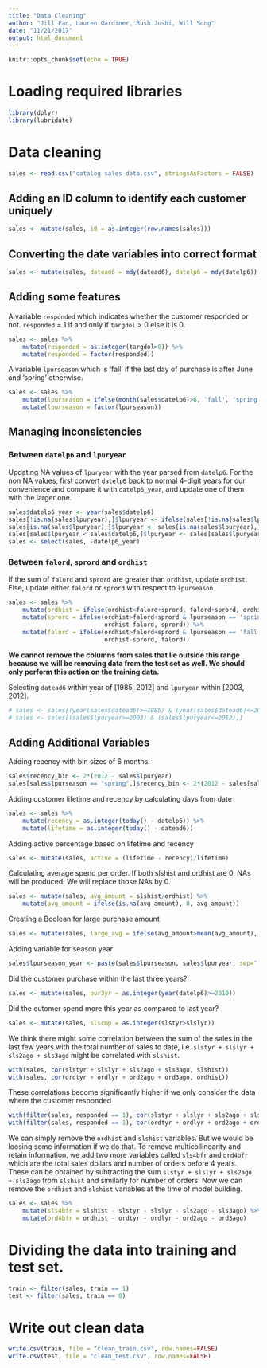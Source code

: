 ```yaml
---
title: "Data Cleaning"
author: "Jill Fan, Lauren Gardiner, Rush Joshi, Will Song"
date: "11/21/2017"
output: html_document
---
```


```r
knitr::opts_chunk$set(echo = TRUE)
```

# Loading required libraries

```r
library(dplyr)
library(lubridate)
```



# Data cleaning

```r
sales <- read.csv("catalog sales data.csv", stringsAsFactors = FALSE)
```

## Adding an ID column to identify each customer uniquely

```r
sales <- mutate(sales, id = as.integer(row.names(sales)))
```

## Converting the date variables into correct format

```r
sales <- mutate(sales, datead6 = mdy(datead6), datelp6 = mdy(datelp6))
```

## Adding some features

A variable `responded` which indicates whether the customer responded or not. `responded` = 1 if and only if `targdol` > 0 else it is 0.

```r
sales <- sales %>%
    mutate(responded = as.integer(targdol>0)) %>%
    mutate(responded = factor(responded))
```

A variable `lpurseason` which is 'fall' if the last day of purchase is after June and 'spring' otherwise.

```r
sales <- sales %>%
    mutate(lpurseason = ifelse(month(sales$datelp6)>6, 'fall', 'spring')) %>%
    mutate(lpurseason = factor(lpurseason)) 
```

## Managing inconsistencies 

### Between `datelp6` and `lpuryear`

Updating NA values of `lpuryear` with the year parsed from `datelp6`. For the non NA values, first convert `datelp6` back to normal 4-digit years for our convenience and compare it with `datelp6_year`, and update one of them with the larger one.

```r
sales$datelp6_year <- year(sales$datelp6)
sales[!is.na(sales$lpuryear),]$lpuryear <- ifelse(sales[!is.na(sales$lpuryear),]$lpuryear<3,as.integer(paste0('201',as.character(sales[!is.na(sales$lpuryear),]$lpuryear))),as.integer(paste0('200',as.character(sales[!is.na(sales$lpuryear),]$lpuryear))))
sales[is.na(sales$lpuryear),]$lpuryear <- sales[is.na(sales$lpuryear),]$datelp6_year
sales[sales$lpuryear < sales$datelp6,]$lpuryear <- sales[sales$lpuryear < sales$datelp6,]$datelp6_year
sales <- select(sales, -datelp6_year)
```

### Between `falord`, `sprord` and `ordhist`
If the sum of `falord` and `sprord` are greater than `ordhist`, update `ordhist`. Else, update either `falord` or `sprord` with respect to `lpurseason`
```r
sales <- sales %>%
    mutate(ordhist = ifelse(ordhist<falord+sprord, falord+sprord, ordhist)) %>%
    mutate(sprord = ifelse(ordhist>falord+sprord & lpurseason == 'spring', 
                           ordhist-falord, sprord)) %>%
    mutate(falord = ifelse(ordhist>falord+sprord & lpurseason == 'fall', 
                           ordhist-sprord, falord))
```


**We cannot remove the columns from sales that lie outside this range because we will be removing data from the test set as well. We should only perform this action on the training data.**

Selecting `datead6` within year of [1985, 2012] and `lpuryear` within [2003, 2012].
```r
# sales <- sales[(year(sales$datead6)>=1985) & (year(sales$datead6)<=2012),]
# sales <- sales[(sales$lpuryear>=2003) & (sales$lpuryear<=2012),]
```

## Adding Additional Variables

Adding recency with bin sizes of 6 months.
```r
sales$recency_bin <- 2*(2012 - sales$lpuryear)
sales[sales$lpurseason == "spring",]$recency_bin <- 2*(2012 - sales[sales$lpurseason == "spring",]$lpuryear) + 1
```

Adding customer lifetime and recency by calculating days from date
```r
sales <- sales %>% 
    mutate(recency = as.integer(today() - datelp6)) %>%
    mutate(lifetime = as.integer(today() - datead6))
```

Adding active percentage based on lifetime and recency
```r
sales <- mutate(sales, active = (lifetime - recency)/lifetime)
```

Calculating average spend per order. If both slshist and ordhist are 0, NAs will be produced. We will replace those NAs by 0.
```r
sales <- mutate(sales, avg_amount = slshist/ordhist) %>%
    mutate(avg_amount = ifelse(is.na(avg_amount), 0, avg_amount))
```

Creating a Boolean for large purchase amount
```r
sales <- mutate(sales, large_avg = ifelse(avg_amount>mean(avg_amount), 1, 0))
```

Adding variable for season year
```r
sales$lpurseason_year <- paste(sales$lpurseason, sales$lpuryear, sep=" ")
```

Did the customer purchase within the last three years?
```r
sales <- mutate(sales, pur3yr = as.integer(year(datelp6)>=2010))
```

Did the cutomer spend more this year as compared to last year?
```r
sales <- mutate(sales, slscmp = as.integer(slstyr>slslyr))
```

We think there might some correlation between the sum of the sales in the last few years with the total number of sales to date, i.e. `slstyr + slslyr + sls2ago + sls3ago` might be correlated with `slshist`.

```r
with(sales, cor(slstyr + slslyr + sls2ago + sls3ago, slshist))
with(sales, cor(ordtyr + ordlyr + ord2ago + ord3ago, ordhist))
```

These correlations become significantly higher if we only consider the data where the customer responded

```r
with(filter(sales, responded == 1), cor(slstyr + slslyr + sls2ago + sls3ago, slshist))
with(filter(sales, responded == 1), cor(ordtyr + ordlyr + ord2ago + ord3ago, ordhist))
```

We can simply remove the `ordhist` and `slshist` variables. But we would be loosing some information if we do that. To remove multicollinearity and retain information, we add two more variables called `sls4bfr` and `ord4bfr` which are the total sales dollars and number of orders before 4 years. These can be obtained by subtracting the sum `slstyr + slslyr + sls2ago + sls3ago` from `slshist` and similarly for number of orders. Now we can remove the `ordhist` and `slshist` variables at the time of model building.

```r
sales <- sales %>%
    mutate(sls4bfr = slshist - slstyr - slslyr - sls2ago - sls3ago) %>%
    mutate(ord4bfr = ordhist - ordtyr - ordlyr - ord2ago - ord3ago)
```


# Dividing the data into training and test set.
```r
train <- filter(sales, train == 1)
test <- filter(sales, train == 0)
```

# Write out clean data

```r
write.csv(train, file = "clean_train.csv", row.names=FALSE)
write.csv(test, file = "clean_test.csv", row.names=FALSE)
```

